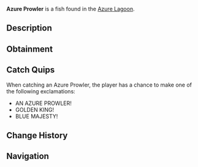 {{FishInfobox
|image          = Azure Prowler.png
|rarity         = Legendary
|sea            = Second Sea
|location       = [[Azure Lagoon]]
|sublocation    = 
|sources        = Fishing Rod
|radar_location = 
|prog_speed     = -65
|xp             = 905
|weather        = Clear
|time           = Night
|season         = Autumn
|bait           = Mist Worms
|base_weight    = 240
|base_value     = 1750
|weight_range   = 144
|base_chance    = 32
|base_resil     = 6
}}
'''Azure Prowler''' is a {{Rarity|Legendary}} fish found in the [[Azure Lagoon]].

== Description ==
{{Description|A blue fish with golden fins, prowling the lagoon with regal grace.|Bestiary Entry}}

== Obtainment ==
{{Description|It hunts under the clear dusk’s glow.|Bestiary Hint}}
{{Fish Availability|
Azure Lagoon
|top_rods      = 
Free Spirit Rod\141030.59\295635.46;
Krampus's Rod\135460.09\194793;
Great Rod of Oscar\130515.52\222651.07;
Magma Rod\126835.8\197039.97;
Frostfire Rod\126511.36\138439.94;
Adventurer's Rod\90074.26\317633.36;
Firefly Rod\103026.44\283971.28;
Azure Of Lagoon\119932.16\260618.3;
Wildflower Rod\97769.8\257464.91;
Buddy Bond Rod\58303.33\142560.64;
Fungal Rod\55058.49\205655.18;
Antler Rod\52641.05\196625.52;
Astralhook Rod\124532.58\232409.67;
Steady Rod\117329.09\128391.88;
Blazebringer Rod\100923.18\204519.41;
Verdant Shear Rod\93584.95\193080;
Trident Rod\85752.58\169097.3;
Seraphic Rod\64857.17\133810.2;
Ethereal Prism Rod\64183.21\131972.7;
No-Life Rod\62806.62\134360.04;
Challenger's Rod\62369.2\132869.82;
Rod Of The Forgotten Fang\59049.12\122302.52;
Rod Of The Exalted One\57966.05\118155.68;
Rod Of The Depths\55776.61\116904;
Depthseeker Rod\54894.77\121039.88;
Volcanic Rod\53566.56\116059.91;
Avalanche Rod\53256.53\117637.94;
Zeus Rod\52848.51\114504.15
|recommended   = Free Spirit Rod
}}

== Catch Quips ==
When catching an Azure Prowler, the player has a chance to make one of the following exclamations:
* AN AZURE PROWLER!
* GOLDEN KING!
* BLUE MAJESTY!

== Change History ==
{{Change History|{{subst:Current Version}}}}

== Navigation ==
{{Fish Navbox|Azure Lagoon}}